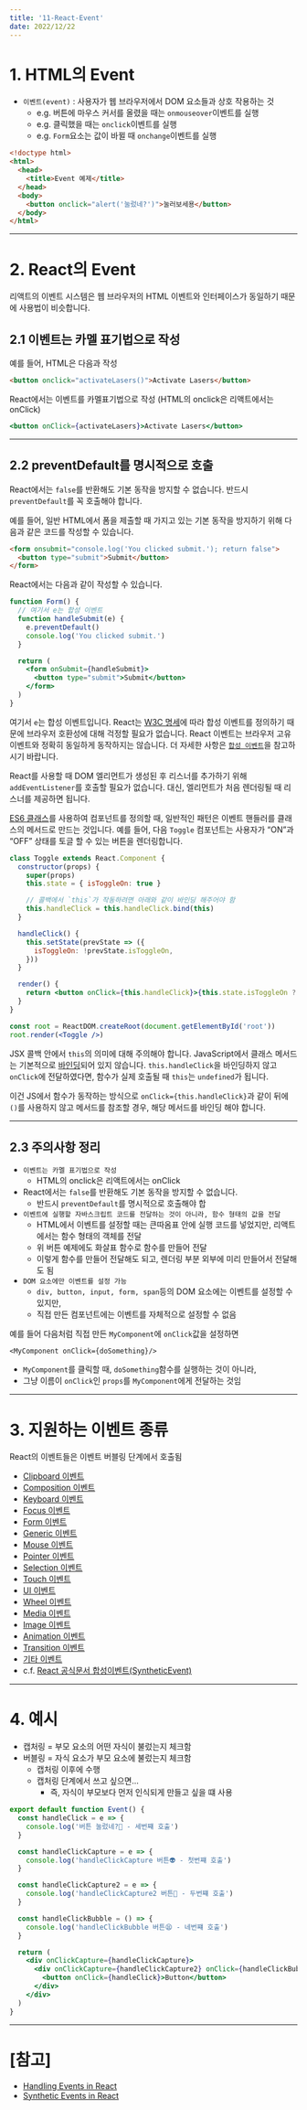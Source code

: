 ```yaml
---
title: '11-React-Event'
date: 2022/12/22
---
```


# 1. HTML의 Event

- `이벤트(event)` : 사용자가 웹 브라우저에서 DOM 요소들과 상호 작용하는 것
  - e.g. 버튼에 마우스 커서를 올렸을 때는 `onmouseover`이벤트를 실행
  - e.g. 클릭했을 때는 `onclick`이벤트를 실행
  - e.g. `Form`요소는 값이 바뀔 때 `onchange`이벤트를 실행

```html
<!doctype html>
<html>
  <head>
    <title>Event 예제</title>
  </head>
  <body>
    <button onclick="alert('눌렀네?')">눌러보세용</button>
  </body>
</html>
```

---

# 2. React의 Event

리액트의 이벤트 시스템은 웹 브라우저의 HTML 이벤트와 인터페이스가 동일하기 때문에 사용법이 비슷합니다.

## 2.1 이벤트는 카멜 표기법으로 작성

예를 들어, HTML은 다음과 작성

```html
<button onclick="activateLasers()">Activate Lasers</button>
```

React에서는 이벤트를 카멜표기법으로 작성 (HTML의 onclick은 리액트에서는 onClick)

```jsx
<button onClick={activateLasers}>Activate Lasers</button>
```

---

## 2.2 preventDefault를 명시적으로 호출

React에서는 `false`를 반환해도 기본 동작을 방지할 수 없습니다. 반드시 `preventDefault`를 꼭 호출해야 합니다.

예를 들어, 일반 HTML에서 폼을 제출할 때 가지고 있는 기본 동작을 방지하기 위해 다음과 같은 코드를 작성할 수 있습니다.

```html
<form onsubmit="console.log('You clicked submit.'); return false">
  <button type="submit">Submit</button>
</form>
```

React에서는 다음과 같이 작성할 수 있습니다.

```jsx
function Form() {
  // 여기서 e는 합성 이벤트
  function handleSubmit(e) {
    e.preventDefault()
    console.log('You clicked submit.')
  }

  return (
    <form onSubmit={handleSubmit}>
      <button type="submit">Submit</button>
    </form>
  )
}
```

여기서 `e`는 합성 이벤트입니다.
React는 [W3C 명세](https://www.w3.org/TR/DOM-Level-3-Events/)에 따라 합성 이벤트를 정의하기 때문에 브라우저 호환성에 대해 걱정할 필요가 없습니다.
React 이벤트는 브라우저 고유 이벤트와 정확히 동일하게 동작하지는 않습니다.
더 자세한 사항은 [`합성 이벤트`](https://ko.reactjs.org/docs/events.html)을 참고하시기 바랍니다.

React를 사용할 때 DOM 엘리먼트가 생성된 후 리스너를 추가하기 위해 `addEventListener`를 호출할 필요가 없습니다.
대신, 엘리먼트가 처음 렌더링될 때 리스너를 제공하면 됩니다.

[ES6 클래스](https://developer.mozilla.org/ko/docs/Web/JavaScript/Reference/Classes)를 사용하여 컴포넌트를 정의할 때, 일반적인 패턴은 이벤트 핸들러를 클래스의 메서드로 만드는 것입니다.
예를 들어, 다음 `Toggle` 컴포넌트는 사용자가 “ON”과 “OFF” 상태를 토글 할 수 있는 버튼을 렌더링합니다.

```jsx
class Toggle extends React.Component {
  constructor(props) {
    super(props)
    this.state = { isToggleOn: true }

    // 콜백에서 `this`가 작동하려면 아래와 같이 바인딩 해주어야 함
    this.handleClick = this.handleClick.bind(this)
  }

  handleClick() {
    this.setState(prevState => ({
      isToggleOn: !prevState.isToggleOn,
    }))
  }

  render() {
    return <button onClick={this.handleClick}>{this.state.isToggleOn ? 'ON' : 'OFF'}</button>
  }
}

const root = ReactDOM.createRoot(document.getElementById('root'))
root.render(<Toggle />)
```

JSX 콜백 안에서 `this`의 의미에 대해 주의해야 합니다.
JavaScript에서 클래스 메서드는 기본적으로 [바인딩](https://developer.mozilla.org/ko/docs/Web/JavaScript/Reference/Global_Objects/Function/bind)되어 있지 않습니다.
`this.handleClick`을 바인딩하지 않고 `onClick`에 전달하였다면, 함수가 실제 호출될 때 `this`는 `undefined`가 됩니다.

이건 JS에서 함수가 동작하는 방식으로 `onClick={this.handleClick}`과 같이 뒤에 `()`를 사용하지 않고 메서드를 참조할 경우,
해당 메서드를 바인딩 해야 합니다.

---

## 2.3 주의사항 정리

- `이벤트는 카멜 표기법으로 작성`
  - HTML의 onclick은 리액트에서는 onClick
- React에서는 `false`를 반환해도 기본 동작을 방지할 수 없습니다.
  - 반드시 `preventDefault`를 명시적으로 호출해야 합
- `이벤트에 실행할 자바스크립트 코드를 전달하는 것이 아니라, 함수 형태의 값을 전달`
  - HTML에서 이벤트를 설정할 때는 큰따옴표 안에 실행 코드를 넣었지만, 리액트에서는 함수 형태의 객체를 전달
  - 위 버튼 예제에도 화살표 함수로 함수를 만들어 전달
  - 이렇게 함수를 만들어 전달해도 되고, 렌더링 부분 외부에 미리 만들어서 전달해도 됨
- `DOM 요소에만 이벤트를 설정 가능`
  - `div, button, input, form, span`등의 DOM 요소에는 이벤트를 설정할 수 있지만,
  - 직접 만든 컴포넌트에는 이벤트를 자체적으로 설정할 수 없음

예를 들어 다음처럼 직접 만든 `MyComponent`에 `onClick`값을 설정하면

```react
<MyComponent onClick={doSomething}/>
```

- `MyComponent`를 클릭할 때, `doSomething`함수를 실행하는 것이 아니라,
- 그냥 이름이 `onClick`인 `props`를 `MyComponent`에게 전달하는 것임

---

# 3. 지원하는 이벤트 종류

React의 이벤트들은 이벤트 버블링 단계에서 호출됨

- [Clipboard 이벤트](https://ko.reactjs.org/docs/events.html#clipboard-events)
- [Composition 이벤트](https://ko.reactjs.org/docs/events.html#composition-events)
- [Keyboard 이벤트](https://ko.reactjs.org/docs/events.html#keyboard-events)
- [Focus 이벤트](https://ko.reactjs.org/docs/events.html#focus-events)
- [Form 이벤트](https://ko.reactjs.org/docs/events.html#form-events)
- [Generic 이벤트](https://ko.reactjs.org/docs/events.html#generic-events)
- [Mouse 이벤트](https://ko.reactjs.org/docs/events.html#mouse-events)
- [Pointer 이벤트](https://ko.reactjs.org/docs/events.html#pointer-events)
- [Selection 이벤트](https://ko.reactjs.org/docs/events.html#selection-events)
- [Touch 이벤트](https://ko.reactjs.org/docs/events.html#touch-events)
- [UI 이벤트](https://ko.reactjs.org/docs/events.html#ui-events)
- [Wheel 이벤트](https://ko.reactjs.org/docs/events.html#wheel-events)
- [Media 이벤트](https://ko.reactjs.org/docs/events.html#media-events)
- [Image 이벤트](https://ko.reactjs.org/docs/events.html#image-events)
- [Animation 이벤트](https://ko.reactjs.org/docs/events.html#animation-events)
- [Transition 이벤트](https://ko.reactjs.org/docs/events.html#transition-events)
- [기타 이벤트](https://ko.reactjs.org/docs/events.html#other-events)
- c.f. [React 공식문서 합성이벤트(SyntheticEvent)](https://reactjs.org/docs/events.html)

---

# 4. 예시

- 캡처링 = 부모 요소의 어떤 자식이 불렀는지 체크함
- 버블링 = 자식 요소가 부모 요소에 불렀는지 체크함
  - 캡처링 이후에 수행
  - 캡처링 단계에서 쓰고 싶으면...
    - 즉, 자식이 부모보다 먼저 인식되게 만들고 싶을 떄 사용

```jsx
export default function Event() {
  const handleClick = e => {
    console.log('버튼 눌렀네?🤡 - 세번쨰 호출')
  }

  const handleClickCapture = e => {
    console.log('handleClickCapture 버튼👽 - 첫번쨰 호출')
  }

  const handleClickCapture2 = e => {
    console.log('handleClickCapture2 버튼🤪 - 두번쨰 호출')
  }

  const handleClickBubble = () => {
    console.log('handleClickBubble 버튼😫 - 네번쨰 호출')
  }

  return (
    <div onClickCapture={handleClickCapture}>
      <div onClickCapture={handleClickCapture2} onClick={handleClickBubble}>
        <button onClick={handleClick}>Button</button>
      </div>
    </div>
  )
}
```

---

# [참고]

- [Handling Events in React](https://reactjs.org/docs/handling-events.html)
- [Synthetic Events in React](https://reactjs.org/docs/events.html)

